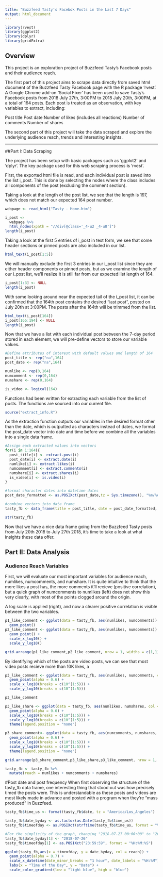 ```yaml
---
title: "Buzzfeed Tasty's Facebok Posts in the Last 7 Days"
output: html_document
---
```


```r
library(rvest)
library(ggplot2)
library(dplyr)
library(gridExtra)

```

## Overview

This project is an exploration project of Buzzfeed Tasty's Facebook posts and their audience reach. 

The first part of this project aims to scrape data directly from saved html document of the Buzzfeed Tasty Facebook page with the R package 'rvest'. A Google Chrome add-on 'Social Fixer' has been used to save Tasty's Facebook posts from 2018 July 27th, 3:00PM to 2018 July 20th, 3:00PM, at a total of 164 posts. Each post is treated as an observation, with key variables to extract, including:

Post title
Post date
Number of likes (includes all reactions)
Number of comments
Number of shares

The second part of this project will take the data scraped and explore the underlying audience reach, trends and interesting insights.

-----------

##Part I: Data Scraping

The project has been setup with basic packages such as 'ggplot2' and 'dplyr'. The key package used for this web scraping process is 'rvest'. 

First, the exported html file is read, and each individual post is saved into the list i_post. This is done by selecting the nodes where the class includes all components of the post (excluding the comment section).

Taking a look at the length of the post list, we see that the length is 197, which does not match our expected 164 post number.
```r
webpage <- read_html("Tasty - Home.htm")

i_post <- 
  webpage %>%
  html_nodes(xpath = "//div[@class='_4-u2 _4-u8']")
length(i_post)
```

Taking a look at the first 5 entries of i_post in text form, we see that some header sections or pinned posts are also included in our list.
```r
html_text(i_post[1:5])
```

We will manually exclude the first 3 entries in our i_post list since they are either header components or pinned posts, but as we examine the length of our i_post list, we'll realize it is still far from our expected list length of 164.
```r
i_post[1:3] <- NULL
length(i_post)
```

With some looking around near the expected tail of the i_post list, it can be confirmed that the 164th post contains the desired "last post", posted on July 20th at 3:00PM. The posts after the 164th will be trimmed from the list.
```r
html_text(i_post[164])
i_post[165:194] <- NULL
length(i_post)
```

Now that we have a list with each individual post between the 7-day period stored in each element, we will pre-define vectors to store our variable values.
```r
#Define attributes of interest with default values and length of 164
post_title <- rep("na",164)
post_date <- rep("na",164)

numlike <- rep(0,164)
numcomment <- rep(0,164)
numshare <- rep(0,164)

is_video <- logical(164)
```

Functions had been written for extracting each variable from the list of posts. The functions are sourced into our current file.
```r
source("extract_info.R")
```

As the extraction function outputs our variables in the desired format other than the date, which is outputted as characters instead of dates, we format the post_date vector into date and time before we combine all the variables into a single data frame.
```r
#Assign each extracted values into vectors
for(i in 1:164){
  post_title[i] <- extract.post(i)
  post_date[i] <- extract.date(i)
  numlike[i] <- extract.likes(i)
  numcomment[i] <- extract.comments(i)
  numshare[i] <- extract.shares(i)
  is_video[i] <- is.video(i)
}

#format character dates into datetime dates
post_date_formatted <- as.POSIXct(post_date,tz = Sys.timezone(), "%m/%d/%Y %I:%M%p")

#combine vectors into data frame
tasty_fb <- data_frame(title = post_title, date = post_date_formatted, numlikes = numlike, numcomments = numcomment, numshares = numshare, isvideo = is_video)

str(tasty_fb)
```

Now that we have a nice data frame going from the Buzzfeed Tasty posts from July 20th 2018 to July 27th 2018, it's time to take a look at what insights these data offer.

## Part II: Data Analysis

### Audience Reach Variables
First, we will evaluate our most important variables for audience reach, numlikes, numcomments, and numshare. It is quite intuitive to think that the more likes a post has, the more comments it'll recieve (positive correlation), but a quick graph of numcomments to numlikes (left) does not show this very clearly, with most of the points clogged around the origin.

A log scale is applied (right), and now a clearer positive correlation is visible between the two variables.

```r
p1_like_comment <- ggplot(data = tasty_fb, aes(numlikes, numcomments)) + 
  geom_point()
p2_like_comment <- ggplot(data = tasty_fb, aes(numlikes, numcomments)) +
  geom_point() +
  scale_x_log10() +
  scale_y_log10()

grid.arrange(p1_like_comment,p2_like_comment, nrow = 1, widths = c(1,1))
```

By identifying which of the posts are video posts, we can see that most video posts recieve more than 10K likes, a
```r
p3_like_comment <- ggplot(data = tasty_fb, aes(numlikes, numcomments, col = isvideo)) +
  geom_point(alpha = 0.6) +
  scale_x_log10(breaks = c(10^(1:5))) +
  scale_y_log10(breaks = c(10^(1:5)))

p3_like_comment
```

```r
p3_like_share <- ggplot(data = tasty_fb, aes(numlikes, numshares, col = isvideo), legend) +
  geom_point(alpha = 0.6) +
  scale_x_log10(breaks = c(10^(1:5))) +
  scale_y_log10(breaks = c(10^(1:5))) +
  theme(legend.position = "none")

p3_share_comment<- ggplot(data = tasty_fb, aes(numcomments, numshares, col = isvideo)) +
  geom_point(alpha = 0.6) +
  scale_x_log10(breaks = c(10^(1:5))) +
  scale_y_log10(breaks = c(10^(1:5))) +
  theme(legend.position = "none")

grid.arrange(p3_share_comment,p3_like_share,p3_like_comment, nrow = 1, widths = c(3,3,4))
```


```r
tasty_fb <- tasty_fb %>%
  mutate(reach = numlikes + numcomments + numshares)
```

#Post date and post frequency
When first observing the structure of the tasty_fb data frame, one interesting thing that stood out was how precisely timed the posts were. This is understandable as these posts and videos are most likely made in advance and posted with a program when they're "mass produced" in Buzzfeed.

```r

tasty_fb$time_us <- format(tasty_fb$date, tz = "America/Los_Angeles")

tasty_fb$date_byday <- as.factor(as.Date(tasty_fb$time_us))
tasty_fb$timeofday <- as.POSIXct(strftime(tasty_fb$time_us, format = "%H:%M:%S"), format = "%H:%M:%S")

#For the simplicity of the graph, changing "2018-07-27 00:00:00" to "2018-07-26 23:59:59" so that the only entry on 07-27 would not take up an entire row
tasty_fb$date_byday[1] <- "2018-07-26"
tasty_fb$timeofday[1] <- as.POSIXct("23:59:59", format = "%H:%M:%S")

ggplot(tasty_fb,aes(x = timeofday, y = date_byday, col = reach)) +
  geom_point(alpha = 0.7) +
  scale_x_datetime(date_minor_breaks = "1 hour", date_labels = "%H:%M") +
  labs(x = "Time of the Day", y = "Date") +
  scale_color_gradient(low = "light blue", high = "blue")
  

```

